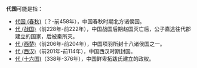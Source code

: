 '''代国'''可能是指：
*[[代国_(春秋)|代国 (春秋)]]（？-前458年），中国春秋时期北方诸侯国。
*[[代王嘉|代 (战国)]]（前228年-前222年），中国战国后期赵国灭亡后，公子嘉逃往代郡建立的国家，后被秦所灭。
*[[赵歇|代 (西楚)]]（前206年-前204年），中国项羽所封十八诸侯国之一。
*[[代_(西汉)|代 (西汉)]]（前201年-前114年），中国西汉时期封国。
*[[代_(十六国)|代 (十六国)]]（338年-376年），中国鲜卑拓跋氏建立的政权。

{{disambig|Cat=二字中国地名消歧义}}